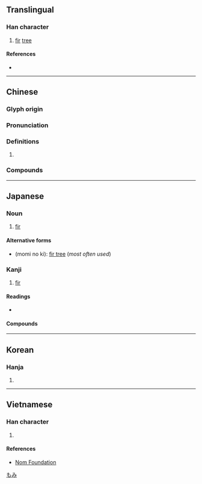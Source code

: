 {{also|枞}}
{{character info/new}}
==Translingual==

===Han character===
{{Han char|rn=75|rad=木|as=11|sn=15|four=48981|canj=DHOO|ids=⿰木從}}

# [[fir]] [[tree]]

====References====
* {{Han ref|kx=0549.050|dkj=15404|dj=0937.040|hdz=21281.050|uh=6A05|ud=27141|bh=BCD7|bd=48343}}

----

==Chinese==
{{zh-forms|s=枞}}

===Glyph origin===
{{Han etym}}

===Pronunciation===
{{zh-pron
|m=cōng,zōng
|c=cung1
|mc=y
|oc=y
|ma=
|cat=n
}}

===Definitions===
{{zh-hanzi}}

# {{rfdef|lang=zh}}

===Compounds===
{{zh-der|樅陽|}}

----

==Japanese==

===Noun===
{{ja-noun|もみ}}

# [[fir]]

====Alternative forms====
* {{l|ja|樅の木}} (momi no ki): [[fir tree]] (''most often used'')

===Kanji===
{{ja-kanji|grade=|rs=木11}}

# [[fir]]

====Readings====
* {{ja-readings|on=[[しょう]] (shō)|kun=[[もみ]] (momi)}}

====Compounds====

[[Category:ja:Trees|もみ]]

----

==Korean==

===Hanja===
{{ko-hanja|hangeul=종|eumhun=|rv=jong|mr=chong|y=cong}}

# {{defn|lang=ko|sort=木11}}

----

==Vietnamese==

===Han character===
{{vi-readings|rs=木11|hanviet=tung}}

# {{defn|lang=vi|sort=木11}}

====References====
* [http://nomfoundation.org/common/nom_details.php?codepoint=6a05 Nom Foundation]